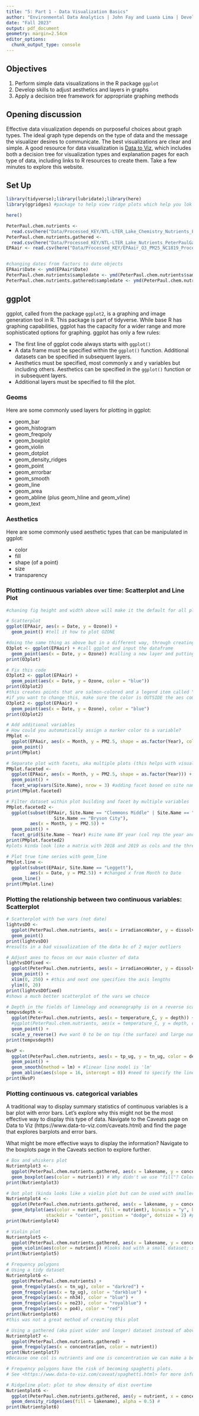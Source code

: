 ```yaml
---
title: "5: Part 1 - Data Visualization Basics"
author: "Environmental Data Analytics | John Fay and Luana Lima | Developed by Kateri Salk"
date: "Fall 2023"
output: pdf_document
geometry: margin=2.54cm
editor_options: 
  chunk_output_type: console
---
```


## Objectives
1. Perform simple data visualizations in the R package `ggplot`
2. Develop skills to adjust aesthetics and layers in graphs
3. Apply a decision tree framework for appropriate graphing methods

## Opening discussion
Effective data visualization depends on purposeful choices about graph types. The ideal graph type depends on the type of data and the message the visualizer desires to communicate. The best visualizations are clear and simple. A good resource for data visualization is [Data to Viz](https://www.data-to-viz.com/), which includes both a decision tree for visualization types and explanation pages for each type of data, including links to R resources to create them. Take a few minutes to explore this website.

## Set Up

```r
library(tidyverse);library(lubridate);library(here)
library(ggridges) #package to help view ridge plots which help you lok at dist of a var overtime

here()

PeterPaul.chem.nutrients <- 
  read.csv(here("Data/Processed_KEY/NTL-LTER_Lake_Chemistry_Nutrients_PeterPaul_Processed.csv"), stringsAsFactors = TRUE)
PeterPaul.chem.nutrients.gathered <-
  read.csv(here("Data/Processed_KEY/NTL-LTER_Lake_Nutrients_PeterPaulGathered_Processed.csv"), stringsAsFactors = TRUE)
EPAair <- read.csv(here("Data/Processed_KEY/EPAair_O3_PM25_NC1819_Processed.csv"), stringsAsFactors = TRUE)


#changing dates from factors to date objects
EPAair$Date <- ymd(EPAair$Date)
PeterPaul.chem.nutrients$sampledate <- ymd(PeterPaul.chem.nutrients$sampledate)
PeterPaul.chem.nutrients.gathered$sampledate <- ymd(PeterPaul.chem.nutrients.gathered$sampledate)

```

## ggplot

ggplot, called from the package `ggplot2`, is a graphing and image generation tool in R. This package is part of tidyverse. While base R has graphing capabilities, ggplot has the capacity for a wider range and more sophisticated options for graphing. 
ggplot has only a few rules: 

* The first line of ggplot code always starts with `ggplot()`
* A data frame must be specified within the `ggplot()` function. Additional datasets can be specified in subsequent layers.
* Aesthetics must be specified, most commonly x and y variables but including others. Aesthetics can be specified in the `ggplot()` function or in subsequent layers.
* Additional layers must be specified to fill the plot. 

### Geoms

Here are some commonly used layers for plotting in ggplot: 

* geom_bar
* geom_histogram
* geom_freqpoly
* geom_boxplot
* geom_violin
* geom_dotplot
* geom_density_ridges
* geom_point
* geom_errorbar
* geom_smooth
* geom_line
* geom_area
* geom_abline (plus geom_hline and geom_vline)
* geom_text

### Aesthetics
Here are some commonly used aesthetic types that can be manipulated in ggplot: 

* color
* fill
* shape (of a point)
* size
* transparency

### Plotting continuous variables over time: Scatterplot and Line Plot

```r
#chaning fig height and width above will make it the default for all plots in this code chunk

# Scatterplot
ggplot(EPAair, aes(x = Date, y = Ozone)) + 
  geom_point() #tell it how to plot OZONE

#doing the same thing as above but in a different way, through creating an object that has all the settings you want, then print the object you created
O3plot <- ggplot(EPAair) + #call ggplot and input the dataframe
  geom_point(aes(x = Date, y = Ozone)) #calling a new layer and putting aes. in this instead
print(O3plot)

# Fix this code
O3plot2 <- ggplot(EPAair) +
  geom_point(aes(x = Date, y = Ozone, color = "blue"))
print(O3plot2)
#this creates points that are salmon-colored and a legend item called "blue"
#if you want to change this, make sure the color is OUTSIDE the aes command:
O3plot2 <- ggplot(EPAair) +
  geom_point(aes(x = Date, y = Ozone), color = "blue")
print(O3plot2)

# Add additional variables
# How could you automatically assign a marker color to a variable? 
PMplot <- 
  ggplot(EPAair, aes(x = Month, y = PM2.5, shape = as.factor(Year), color = Site.Name)) + #asking r to automatically assign a diff shape BASED ON column Year, color assigned as a function of Site Name; this also creates a LEGEND
  geom_point()
print(PMplot)

# Separate plot with facets, aka multiple plots (this helps with visualization)
PMplot.faceted <-
  ggplot(EPAair, aes(x = Month, y = PM2.5, shape = as.factor(Year))) +
  geom_point() +
  facet_wrap(vars(Site.Name), nrow = 3) #adding facet based on site name (instead of coloring sites, I'm creating a site for each plot)
print(PMplot.faceted)

# Filter dataset within plot building and facet by multiple variables
PMplot.faceted2 <- 
  ggplot(subset(EPAair, Site.Name == "Clemmons Middle" | Site.Name == "Leggett" |
                  Site.Name == "Bryson City"), 
         aes(x = Month, y = PM2.5)) + 
  geom_point() +
  facet_grid(Site.Name ~ Year) #site name BY year (col rep the year and rows rep the three sites we selected)
print(PMplot.faceted2)
#plots kinda look like a matrix with 2018 and 2019 as cols and the three sites as rows

# Plot true time series with geom_line
PMplot.line <- 
  ggplot(subset(EPAair, Site.Name == "Leggett"), 
         aes(x = Date, y = PM2.5)) + #changed x from Month to Date
  geom_line()
print(PMplot.line)


```


### Plotting the relationship between two continuous variables: Scatterplot

```r
# Scatterplot with two vars (not date)
lightvsDO <- 
  ggplot(PeterPaul.chem.nutrients, aes(x = irradianceWater, y = dissolvedOxygen)) +
  geom_point()
print(lightvsDO)
#results in a bad visualization of the data bc of 2 major outliers

# Adjust axes to focus on our main cluster of data
lightvsDOfixed <- 
  ggplot(PeterPaul.chem.nutrients, aes(x = irradianceWater, y = dissolvedOxygen)) +
  geom_point() +
  xlim(0, 250) + #this and next one specifies the axis lengths
  ylim(0, 20)
print(lightvsDOfixed)
#shows a much better scatterplot of the vars we choice

# Depth in the fields of limnology and oceanography is on a reverse scale
tempvsdepth <- 
  ggplot(PeterPaul.chem.nutrients, aes(x = temperature_C, y = depth)) +
  #ggplot(PeterPaul.chem.nutrients, aes(x = temperature_C, y = depth, color = daynum)) +
  geom_point() +
  scale_y_reverse() #we want 0 to be on top (the surface) and large numbers on the bottom
print(tempvsdepth)

NvsP <-
  ggplot(PeterPaul.chem.nutrients, aes(x = tp_ug, y = tn_ug, color = depth)) + #color changing according to depth
  geom_point() +
  geom_smooth(method = lm) + #linear line model is 'lm'
  geom_abline(aes(slope = 16, intercept = 0)) #need to specify the line slop with abline
print(NvsP)

```

### Plotting continuous vs. categorical variables
A traditional way to display summary statistics of continuous variables is a bar plot with error bars. Let's explore why this might not be the most effective way to display this type of data. Navigate to the Caveats page on Data to Viz (https://www.data-to-viz.com/caveats.html) and find the page that explores barplots and error bars. 

What might be more effective ways to display the information? Navigate to the boxplots page in the Caveats section to explore further.

```r
# Box and whiskers plot
Nutrientplot3 <-
  ggplot(PeterPaul.chem.nutrients.gathered, aes(x = lakename, y = concentration)) +
  geom_boxplot(aes(color = nutrient)) # Why didn't we use "fill"? Color regards the outline, fill changes just the inside part and keeps the outline black (looks bad)
print(Nutrientplot3)

# Dot plot (kinda looks like a violin plot but can be used with smaller datasets)
Nutrientplot4 <-
  ggplot(PeterPaul.chem.nutrients.gathered, aes(x = lakename, y = concentration)) +
  geom_dotplot(aes(color = nutrient, fill = nutrient), binaxis = "y", binwidth = 1, 
               stackdir = "center", position = "dodge", dotsize = 2) #position = dodge makes dot NOT overlay each other and instead move to the side (gives it the violin plot vibes)
print(Nutrientplot4)

# Violin plot
Nutrientplot5 <-
  ggplot(PeterPaul.chem.nutrients.gathered, aes(x = lakename, y = concentration)) +
  geom_violin(aes(color = nutrient)) #looks bad with a small dataset; shows density plot on top of boc plot basically
print(Nutrientplot5)

# Frequency polygons
# Using a tidy dataset
Nutrientplot6 <-
  ggplot(PeterPaul.chem.nutrients) +
  geom_freqpoly(aes(x = tn_ug), color = "darkred") +
  geom_freqpoly(aes(x = tp_ug), color = "darkblue") +
  geom_freqpoly(aes(x = nh34), color = "blue") +
  geom_freqpoly(aes(x = no23), color = "royalblue") +
  geom_freqpoly(aes(x = po4), color = "red") 
print(Nutrientplot6)
#this was not a great method of creating this plot

# Using a gathered (aka pivot wider and longer) dataset instead of above^
Nutrientplot7 <-   
  ggplot(PeterPaul.chem.nutrients.gathered) +
  geom_freqpoly(aes(x = concentration, color = nutrient))
print(Nutrientplot7)
#Because one col is nutrients and one is concentration we can make a better plot. 

# Frequency polygons have the risk of becoming spaghetti plots. 
# See <https://www.data-to-viz.com/caveat/spaghetti.html> for more info.

# Ridgeline plot: plot to show density of dist overtime
Nutrientplot6 <-
  ggplot(PeterPaul.chem.nutrients.gathered, aes(y = nutrient, x = concentration)) +
  geom_density_ridges(aes(fill = lakename), alpha = 0.5) #
print(Nutrientplot6)


```

